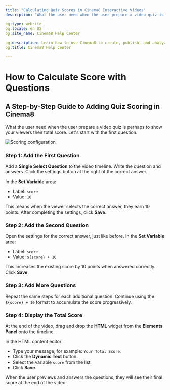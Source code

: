 ---
title: "Calculating Quiz Scores in Cinema8 Interactive Videos"
description: "What the user need when the user prepare a video quiz is perhaps to show your viewers their total score. Let's start with the first question."

og:type: website
og:locale: en_US
og:site_name: Cinema8 Help Center
 
og:description: Learn how to use Cinema8 to create, publish, and analyze interactive videos.
og:title: Cinema8 Help Center

---


# How to Calculate Score with Questions

## A Step-by-Step Guide to Adding Quiz Scoring in Cinema8

What the user need when the user prepare a video quiz is perhaps to show your viewers their total score. Let's start with the first question.

![Scoring configuration](/screenshot/questions/calculate-score-1.webp)

<Steps>

### Step 1: Add the First Question

Add a **Single Select Question** to the video timeline. Write the question and answers. Click the settings button at the right of the correct answer.

In the **Set Variable** area:

- Label: `score`
- Value: `10`

This means when the viewer selects the correct answer, they earn 10 points. After completing the settings, click **Save**.

### Step 2: Add the Second Question

Open the settings for the correct answer, just like before. In the **Set Variable** area:

- Label: `score`
- Value: `${score} + 10`

This increases the existing score by 10 points when answered correctly. Click **Save**.

### Step 3: Add More Questions

Repeat the same steps for each additional question. Continue using the `${score} + 10` format to accumulate the score progressively.

### Step 4: Display the Total Score

At the end of the video, drag and drop the **HTML** widget from the **Elements Panel** onto the timeline.

In the HTML content editor:

- Type your message, for example: `Your Total Score:`
- Click the **Dynamic Text** button.
- Select the variable `score` from the list.
- Click **Save**.

</Steps>

<Callout type="info">
When the user previews and answers the questions, they will see their final score at the end of the video.
</Callout>
